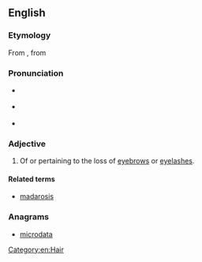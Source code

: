 {{was wotd|2008|December|22}}
==English==

===Etymology===
From {{term|madarosis}}, from {{etyl|grc|en}} {{term|μαδάρωσις||baldness, especially of the eyelids|tr=madarōsis|lang=grc|sc=polytonic}}

===Pronunciation===
* {{a|UK}} {{IPA|/ˌmæd.əˈɹɒt.ɪk/}}
* {{a|US}} {{IPA|/ˌmæd.əˈɹɑt.ɪk/}}
* {{audio|en-us-madarotic.ogg|Audio (US)}}

===Adjective===
{{en-adj|-}}

# {{context|medicine|rare}} Of or pertaining to the loss of [[eyebrow]]s or [[eyelash]]es.

====Related terms====
* [[madarosis]]

===Anagrams===
* [[microdata#English|microdata]]

[[Category:en:Hair]]